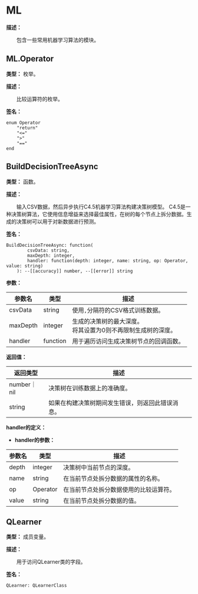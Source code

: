 
# ML

**描述：**

&emsp;&emsp;包含一些常用机器学习算法的模块。

## ML.Operator

**类型：** 枚举。

**描述：**

&emsp;&emsp;比较运算符的枚举。

**签名：**
```tl
enum Operator
	"return"
	"<="
	">"
	"=="
end
```

## BuildDecisionTreeAsync

**类型：** 函数。

**描述：**

&emsp;&emsp;输入CSV数据，然后异步执行C4.5机器学习算法构建决策树模型。
C4.5是一种决策树算法，它使用信息增益来选择最佳属性，在树的每个节点上拆分数据。生成的决策树可以用于对新数据进行预测。

**签名：**
```tl
BuildDecisionTreeAsync: function(
		csvData: string,
		maxDepth: integer,
		handler: function(depth: integer, name: string, op: Operator, value: string)
	): --[[accuracy]] number, --[[error]] string
```

**参数：**

| 参数名 | 类型 | 描述 |
| --- | --- | --- |
| csvData | string | 使用`,`分隔符的CSV格式训练数据。 |
| maxDepth | integer | 生成的决策树的最大深度。<br/>将其设置为0则不再限制生成树的深度。 |
| handler | function | 用于遍历访问生成决策树节点的回调函数。 |

**返回值：**

| 返回类型 | 描述 |
| --- | --- |
| number｜nil | 决策树在训练数据上的准确度。 |
| string | 如果在构建决策树期间发生错误，则返回此错误消息。 |

**handler的定义：**


* **handler的参数：**

| 参数名 | 类型 | 描述 |
| --- | --- | --- |
| depth | integer | 决策树中当前节点的深度。 |
| name | string | 在当前节点处拆分数据的属性的名称。 |
| op | Operator | 在当前节点处拆分数据使用的比较运算符。 |
| value | string | 在当前节点处拆分数据的值。 |

## QLearner

**类型：** 成员变量。

**描述：**

&emsp;&emsp;用于访问QLearner类的字段。

**签名：**
```tl
QLearner: QLearnerClass
```
